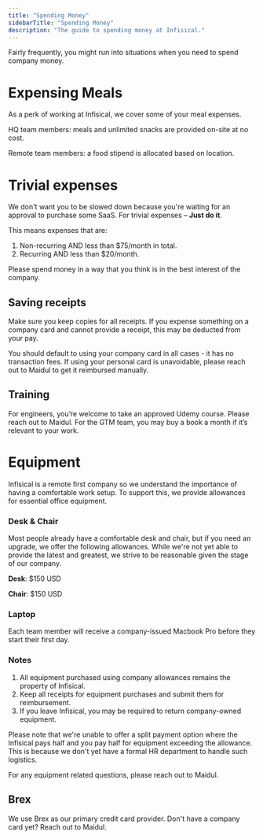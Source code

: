 ```yaml
---
title: "Spending Money"
sidebarTitle: "Spending Money"
description: "The guide to spending money at Infisical."
---
```


Fairly frequently, you might run into situations when you need to spend company money. 


# Expensing Meals

As a perk of working at Infisical, we cover some of your meal expenses.

HQ team members: meals and unlimited snacks are provided on-site at no cost.

Remote team members: a food stipend is allocated based on location.

# Trivial expenses

We don't want you to be slowed down because you're waiting for an approval to purchase some SaaS. For trivial expenses – **Just do it**.

This means expenses that are: 
1. Non-recurring AND less than $75/month in total.
2. Recurring AND less than $20/month. 

<Note>
Please spend money in a way that you think is in the best interest of the company.
</Note>

## Saving receipts

Make sure you keep copies for all receipts. If you expense something on a company card and cannot provide a receipt, this may be deducted from your pay.

You should default to using your company card in all cases - it has no transaction fees. If using your personal card is unavoidable, please reach out to Maidul to get it reimbursed manually.

## Training

For engineers, you’re welcome to take an approved Udemy course. Please reach out to Maidul. For the GTM team, you may buy a book a month if it’s relevant to your work.

# Equipment

Infisical is a remote first company so we understand the importance of having a comfortable work setup. To support this, we provide allowances for essential office equipment.

### Desk & Chair

Most people already have a comfortable desk and chair, but if you need an upgrade, we offer the following allowances. 
While we're not yet able to provide the latest and greatest, we strive to be reasonable given the stage of our company.

**Desk**: $150 USD

**Chair**: $150 USD

### Laptop
Each team member will receive a company-issued Macbook Pro before they start their first day.

### Notes

1. All equipment purchased using company allowances remains the property of Infisical.
2. Keep all receipts for equipment purchases and submit them for reimbursement.
3. If you leave Infisical, you may be required to return company-owned equipment.

Please note that we're unable to offer a split payment option where the Infisical pays half and you pay half for equipment exceeding the allowance. 
This is because we don't yet have a formal HR department to handle such logistics.

For any equipment related questions, please reach out to Maidul.


## Brex

We use Brex as our primary credit card provider. Don't have a company card yet? Reach out to Maidul. 
